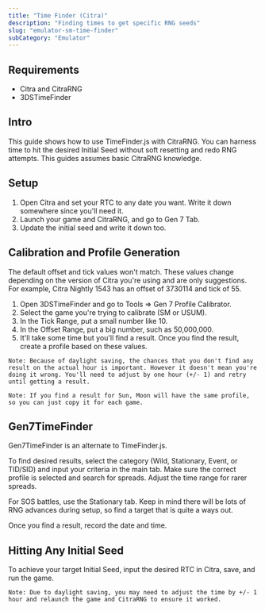 ```yaml
---
title: "Time Finder (Citra)"
description: "Finding times to get specific RNG seeds"
slug: "emulator-sm-time-finder"
subCategory: "Emulator"
---
```


## Requirements

- Citra and CitraRNG
- 3DSTimeFinder

## Intro

This guide shows how to use TimeFinder.js with CitraRNG. You can harness time to hit the desired Initial Seed without soft resetting and redo RNG attempts. This guides assumes basic CitraRNG knowledge.

## Setup

1. Open Citra and set your RTC to any date you want. Write it down somewhere since you'll need it.
1. Launch your game and CitraRNG, and go to Gen 7 Tab.
1. Update the initial seed and write it down too.

## Calibration and Profile Generation

The default offset and tick values won't match. These values change depending on the version of Citra you're using and are only suggestions. For example, Citra Nightly 1543 has an offset of 3730114 and tick of 55.

1. Open 3DSTimeFinder and go to Tools => Gen 7 Profile Calibrator.
1. Select the game you're trying to calibrate (SM or USUM).
1. In the Tick Range, put a small number like 10.
1. In the Offset Range, put a big number, such as 50,000,000.
1. It'll take some time but you'll find a result. Once you find the result, create a profile based on these values.

```
Note: Because of daylight saving, the chances that you don't find any result on the actual hour is important. However it doesn't mean you're doing it wrong. You'll need to adjust by one hour (+/- 1) and retry until getting a result.
```

```
Note: If you find a result for Sun, Moon will have the same profile, so you can just copy it for each game.
```

## Gen7TimeFinder

Gen7TimeFinder is an alternate to TimeFinder.js.

To find desired results, select the category (Wild, Stationary, Event, or TID/SID) and input your criteria in the main tab. Make sure the correct profile is selected and search for spreads. Adjust the time range for rarer spreads.

For SOS battles, use the Stationary tab. Keep in mind there will be lots of RNG advances during setup, so find a target that is quite a ways out.

Once you find a result, record the date and time.

## Hitting Any Initial Seed

To achieve your target Initial Seed, input the desired RTC in Citra, save, and run the game.

```
Note: Due to daylight saving, you may need to adjust the time by +/- 1 hour and relaunch the game and CitraRNG to ensure it worked.
```
